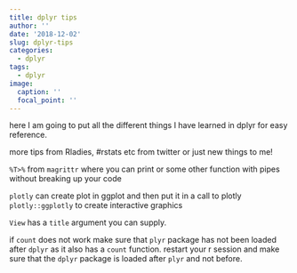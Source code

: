 ```yaml
---
title: dplyr tips
author: ''
date: '2018-12-02'
slug: dplyr-tips
categories:
  - dplyr
tags:
  - dplyr
image:
  caption: ''
  focal_point: ''
---
```


here I am going to put all the different things I have learned in dplyr for easy reference.

more tips from Rladies, #rstats etc from twitter or just new things to me!

`%T>%`  from `magrittr` where you can print or some other function with pipes without breaking up your code

`plotly`  can create plot in ggplot and then put it in a call to plotly  `plotly::ggplotly` to create interactive graphics

`View` has a `title` argument you can supply.


if `count` does not work make sure that `plyr` package has not been loaded after `dplyr` as it also has a `count` function.
restart your r session and make sure that the `dplyr` package is loaded after `plyr` and not before.
